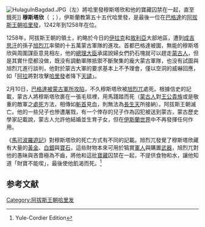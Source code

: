 {{NoteTA
|G1=伊斯蘭
}}
[[File:HulaguInBagdad.JPG|thumb]]（左）將哈里發穆斯塔欣和他的寶藏囚禁在一起，直至餓死]]
'''穆斯塔欣'''（{{Lang-ar|المستعصم بالله أبو أحمد عبد الله بن المستنصر بالله}} {{transl|ar|DIN|''al-Musta'sim-Billah Abu-Ahmad Abdullah bin al-Mustansir-Billah''}}；{{bd|1213年||1258年|2月20日}}），伊斯蘭教第五十五代哈里發，是最後一位在[[巴格達|巴格達]]的[[阿拔斯王朝|阿拔斯王朝]][[哈里發|哈里發]]，1242年到1258年在位。

1258年，阿拔斯王朝的領土，約略於今日的[[伊拉克|伊拉克]]和[[敘利亞|敘利亞]]大部地區，遭到[[成吉思汗|成吉思汗]]的孫子[[旭烈兀|旭烈兀]]率領的十五萬蒙古軍隊的進攻。首都巴格達被圍，無能的穆斯塔欣與周圍謀臣意見相左，他的[[總理大臣|總理大臣]]承諾說婦女們扔石塊就可以趕走[[蒙古人|蒙古人]]，但是其實什麼都没做，既没有調動軍隊抵禦不斷聚集的龐大蒙古軍隊，也没有試圖與旭烈兀進行談判，他對於蒙古大軍的要求基本上不予理會，僅以空洞的威嚇回應，如「[[阿拉|阿拉]]將對攻擊[[哈里發|哈里發]]者降下[[天譴|天譴]]」。 

2月10日，[[巴格达之战_(1258年)|巴格達被蒙古軍所攻陷]]，不久穆斯塔欣被[[旭烈兀|旭烈兀]]處死。根據信史的記載，蒙古人將穆斯塔欣裹在一張毛毯裡，用馬踐踏而死（[[蒙古人|蒙古人]]對[[王公|王公]][[貴族|貴族]]或是敬重的敵軍之[[處死|處死]]方法，相傳如[[斬首|斬首]]見血，則無法為[[長生天|長生天]]所接納）。阿拔斯王朝滅亡。他的一些兒子也慘遭屠戮，有一个倖存的兒子作為囚犯被送到蒙古，蒙古歷史學家記載說，蒙古人允許他結婚並生育子女，但在[[伊斯蘭世界|伊斯蘭世界]]中不再發揮任何作用。 

《[[馬可波羅遊記|馬可波羅遊記]]》對穆斯塔欣的死亡方式有不同的記載。旭烈兀發覺了穆斯塔欣藏有大量的[[黃金|黃金]]、[[白銀|白銀]]與[[寶石|寶石]]，這些財物本來可用於犒賞[[軍人|軍人]]與購置[[武器|武器]]，旭烈兀對他的愚昧與吝嗇極為不齒，將他和這批[[寶藏|寶藏]]囚禁在一起，不提供食物和水，讓他知道「財寶不能喫」，最後使他飢渴而死。<ref>Yule-Cordier Edition</ref>

== 参考文献 ==
{{reflist}}

{{s-start}}
{{s-hou|[[阿拔斯王朝|阿拔斯王朝]]||1213年||1258年}}
{{s-rel|su}}
{{s-bef|before=[[穆斯坦綏爾一世|穆斯坦綏爾一世]]}}
{{s-ttl|title=[[伊斯蘭教|伊斯蘭教]]第五十五代[[哈里發列表|哈里發]]|years=1242年－1258年}}
{{s-aft|after=[[穆斯坦綏爾二世|穆斯坦綏爾二世]]}}
{{s-end}}
{{Abbasids}}
{{阿拔斯王朝}}
[[Category:阿拔斯王朝哈里发|Category:阿拔斯王朝哈里发]]